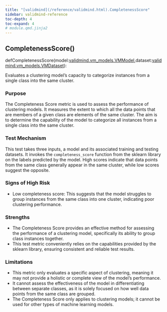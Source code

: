 ```yaml
---
title: "[validmind](/reference/validmind.html).CompletenessScore"
sidebar: validmind-reference
toc-depth: 4
toc-expand: 4
# module.qmd.jinja2
---
```


<!-- function.qmd.jinja2 -->

## CompletenessScore[()]{.muted}

<!-- signatures.jinja2 -->

::: {.signature}

<span class="kw">def</span><span class="name">CompletenessScore</span>(<span class="params"><span class="n">model</span><span class="p">:</span><!-- types.jinja2 - format_type --><a href="/reference/validmind/vm_models.html#class-vmmodel">validmind.vm_models.VMModel</a><span class="muted">,</span></span><span class="params"><span class="n">dataset</span><span class="p">:</span><!-- types.jinja2 - format_type --><a href="/reference/validmind/vm_models.html#class-vmdataset">validmind.vm_models.VMDataset</a></span>):

:::

<!-- docstring.jinja2 -->

Evaluates a clustering model's capacity to categorize instances from a single class into the same cluster.

### Purpose

The Completeness Score metric is used to assess the performance of clustering models. It measures the extent to which all the data points that are members of a given class are elements of the same cluster. The aim is to determine the capability of the model to categorize all instances from a single class into the same cluster.

### Test Mechanism

This test takes three inputs, a model and its associated training and testing datasets. It invokes the `completeness_score` function from the sklearn library on the labels predicted by the model. High scores indicate that data points from the same class generally appear in the same cluster, while low scores suggest the opposite.

### Signs of High Risk

- Low completeness score: This suggests that the model struggles to group instances from the same class into one cluster, indicating poor clustering performance.

### Strengths

- The Completeness Score provides an effective method for assessing the performance of a clustering model, specifically its ability to group class instances together.
- This test metric conveniently relies on the capabilities provided by the sklearn library, ensuring consistent and reliable test results.

### Limitations

- This metric only evaluates a specific aspect of clustering, meaning it may not provide a holistic or complete view of the model's performance.
- It cannot assess the effectiveness of the model in differentiating between separate classes, as it is solely focused on how well data points from the same class are grouped.
- The Completeness Score only applies to clustering models; it cannot be used for other types of machine learning models.
